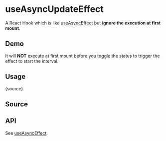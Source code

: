 # useAsyncUpdateEffect


<HooksType category="Lifecycle" lowLevel />

A React Hook which is like [useAsyncEffect](/reference/use-async-effect) but **ignore the execution at first mount**.

## Demo

It will **NOT** execute at first mount before you toggle the status to trigger the effect to start the interval.


<App />

## Usage


<RawCode>{source}</RawCode>

## Source


<Source />

## API

See [useAsyncEffect](/reference/use-async-effect/#api).

